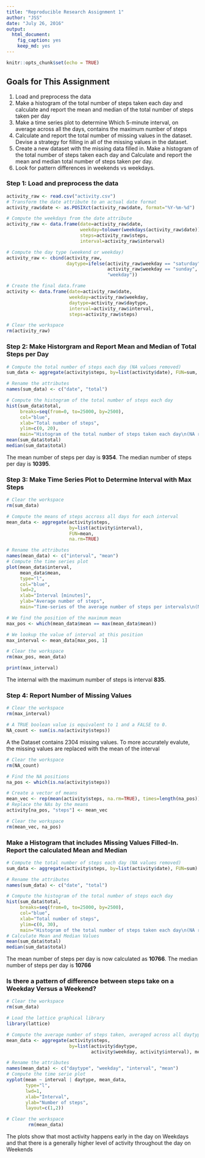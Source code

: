 ---
title: "Reproducible Research Assignment 1"
author: "JSS"
date: "July 26, 2016"
output: 
  html_document: 
    fig_caption: yes
    keep_md: yes
---

```{r setup, include=FALSE}
knitr::opts_chunk$set(echo = TRUE)
```



## Goals for This Assignment
1. Load and preprocess the data
2. Make a histogram of the total number of steps taken each day and calculate and report the mean and median of the total number of steps taken per day
3. Make a time series plot to determine Which 5-minute interval, on average across all the days, contains the maximum number of steps
4. Calculate and report the total number of missing values in the dataset. Devise a strategy for filling in all of the missing values in the dataset.
5. Create a new dataset with the missing data filled in. Make a histogram of the total number of steps taken each day and Calculate and report the mean and     median total number of steps taken per day.
6. Look for pattern differences in weekends vs weekdays.

### Step 1: Load and preprocess the data
```{r}
activity_raw <- read.csv("activity.csv")
# Transform the date attribute to an actual date format
activity_raw$date <- as.POSIXct(activity_raw$date, format="%Y-%m-%d")

# Compute the weekdays from the date attribute
activity_raw <- data.frame(date=activity_raw$date, 
                           weekday=tolower(weekdays(activity_raw$date)), 
                           steps=activity_raw$steps, 
                           interval=activity_raw$interval)

# Compute the day type (weekend or weekday)
activity_raw <- cbind(activity_raw, 
                      daytype=ifelse(activity_raw$weekday == "saturday" | 
                                     activity_raw$weekday == "sunday", "weekend", 
                                     "weekday"))

# Create the final data.frame
activity <- data.frame(date=activity_raw$date, 
                       weekday=activity_raw$weekday, 
                       daytype=activity_raw$daytype, 
                       interval=activity_raw$interval,
                       steps=activity_raw$steps)

# Clear the workspace
rm(activity_raw)
```
### Step 2: Make Historgram and Report Mean and Median of Total Steps per Day
```{r}
# Compute the total number of steps each day (NA values removed)
sum_data <- aggregate(activity$steps, by=list(activity$date), FUN=sum, na.rm=TRUE)

# Rename the attributes
names(sum_data) <- c("date", "total")

# Compute the histogram of the total number of steps each day
hist(sum_data$total, 
     breaks=seq(from=0, to=25000, by=2500),
     col="blue", 
     xlab="Total number of steps", 
     ylim=c(0, 20), 
     main="Histogram of the total number of steps taken each day\n(NA removed)")
mean(sum_data$total)
median(sum_data$total)
```
The mean number of steps per day is **9354**.  The median number of steps per day is **10395**.

### Step 3: Make Time Series Plot to Determine Interval with Max Steps
```{r}
# Clear the workspace
rm(sum_data)

# Compute the means of steps accross all days for each interval
mean_data <- aggregate(activity$steps, 
                       by=list(activity$interval), 
                       FUN=mean, 
                       na.rm=TRUE)

# Rename the attributes
names(mean_data) <- c("interval", "mean")
# Compute the time series plot
plot(mean_data$interval, 
     mean_data$mean, 
     type="l", 
     col="blue", 
     lwd=2, 
     xlab="Interval [minutes]", 
     ylab="Average number of steps", 
     main="Time-series of the average number of steps per intervals\n(NA removed)")

# We find the position of the maximum mean
max_pos <- which(mean_data$mean == max(mean_data$mean))

# We lookup the value of interval at this position
max_interval <- mean_data[max_pos, 1]

# Clear the workspace
rm(max_pos, mean_data)

print(max_interval)
```
The internal with the maximum number of steps is interval **835**.

### Step 4: Report Number of Missing Values
```{r}
# Clear the workspace
rm(max_interval)

# A TRUE boolean value is equivalent to 1 and a FALSE to 0.
NA_count <- sum(is.na(activity$steps))
```
A the Dataset contains 2304 missing values.
To more accurately evalute, the missing values are replaced with the mean of the interval
```{r}
# Clear the workspace
rm(NA_count)

# Find the NA positions
na_pos <- which(is.na(activity$steps))

# Create a vector of means
mean_vec <- rep(mean(activity$steps, na.rm=TRUE), times=length(na_pos))
# Replace the NAs by the means
activity[na_pos, "steps"] <- mean_vec

# Clear the workspace
rm(mean_vec, na_pos)

```
### Make a Histogram that includes Missing Values Filled-In.  Report the calculated Mean and Median 
```{r}
# Compute the total number of steps each day (NA values removed)
sum_data <- aggregate(activity$steps, by=list(activity$date), FUN=sum)

# Rename the attributes
names(sum_data) <- c("date", "total")

# Compute the histogram of the total number of steps each day
hist(sum_data$total, 
     breaks=seq(from=0, to=25000, by=2500),
     col="blue", 
     xlab="Total number of steps", 
     ylim=c(0, 30), 
     main="Histogram of the total number of steps taken each day\n(NA replaced by mean value)")
# Calculate Mean and Median Values
mean(sum_data$total)
median(sum_data$total)
```

The mean number of steps per day is now calculated as **10766**.
The median number of steps per day is **10766**

### Is there a pattern of difference between steps take on a Weekday Versus a Weekend?

```{r}
# Clear the workspace
rm(sum_data)

# Load the lattice graphical library
library(lattice)

# Compute the average number of steps taken, averaged across all daytype variable
mean_data <- aggregate(activity$steps, 
                       by=list(activity$daytype, 
                               activity$weekday, activity$interval), mean)

# Rename the attributes
names(mean_data) <- c("daytype", "weekday", "interval", "mean")
# Compute the time serie plot
xyplot(mean ~ interval | daytype, mean_data, 
       type="l", 
       lwd=1, 
       xlab="Interval", 
       ylab="Number of steps", 
       layout=c(1,2))

# Clear the workspace
        rm(mean_data)
```
The plots show that most activity happens early in the day on Weekdays and that there is a generally higher level of activity throughout the day on Weekends
